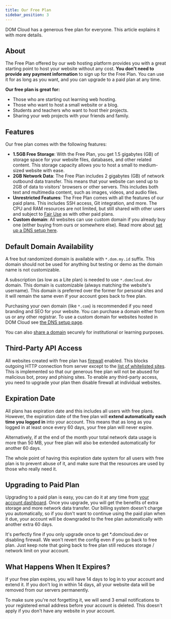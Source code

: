```yaml
---
title: Our Free Plan
sidebar_position: 3
---
```


DOM Cloud has a generous free plan for everyone. This article explains it with more details.

## About

The Free Plan offered by our web hosting platform provides you with a great starting point to host your website without any cost. **You don't need to provide any payment information** to sign up for the Free Plan. You can use it for as long as you want, and you can upgrade to a paid plan at any time.

**Our free plan is great for:**

+ Those who are starting out learning web hosting.
+ Those who want to host a small website or a blog.
+ Students and teachers who want to host their projects.
+ Sharing your web projects with your friends and family.

## Features

Our free plan comes with the following features:

+ **1.5GB Free Storage**: With the Free Plan, you get 1.5 gigabytes (GB) of storage space for your website files, databases, and other related content. This storage capacity allows you to host a small to medium-sized website with ease.
+ **2GB Network Data**: The Free Plan includes 2 gigabytes (GB) of network outbound data transfer. This means that your website can send up to 2GB of data to visitors' browsers or other servers. This includes both text and multimedia content, such as images, videos, and audio files.
+ **Unrestricted Features**: The Free Plan comes with all the features of our paid plans. This includes SSH access, Git integration, and more. The CPU and RAM resources are not limited, but still shared with other users and subject to [Fair Use](./guarantees.mdx#it-will-not-be-always-tolerable) as with other paid plans.
+ **Custom domain**: All websites can use custom domain if you already buy one (either buying from ours or somewhere else). Read more about [set up a DNS setup here](../features/dns.mdx).

## Default Domain Availability

A free but randomized domain is available with `*.dom.my.id` suffix. This domain should not be used for anything but testing or demo as the domain name is not customizable.

A subscription (as low as a Lite plan) is needed to use `*.domcloud.dev` domain. This domain is customizable (always matching the website's username). This domain is preferred over the former for personal sites and it will remain the same even if your account goes back to free plan.

Purchasing your own domain (like `*.com`) is recommended if you need branding and SEO for your website. You can purchase a domain either from us or any other registrar. To use a custom domain for websites hosted in DOM Cloud see [the DNS setup page](../features/dns.mdx).

You can also [share a domain](../features/dns.mdx#sharing-a-domain) securely for institutional or learning purposes.

## Third-Party API Access

All websites created with free plan has [firewall](../features/security.mdx#outbound-connection) enabled. This blocks outgoing HTTP connection from server except to the [list of whitelisted sites](https://github.com/domcloud/bridge/blob/main/src/whitelist/sites.conf). This is implemented so that our generous free plan will not be abused for malicious bot, proxy and phising sites. To enable any third-party access, you need to upgrade your plan then disable firewall at individual websites.

## Expiration Date

All plans has expiration date and this includes all users with free plans. However, the expiration date of the free plan will **extend automatically each time you logged in** into your account. This means that as long as you logged in at least once every 60 days, your free plan will never expire.

Alternatively, if at the end of the month your total network data usage is more than 50 MB, your free plan will also be extended automatically for another 60 days. 

The whole point of having this expiration date system for all users with free plan is to prevent abuse of it, and make sure that the resources are used by those who really need it.

## Upgrading to Paid Plan

Upgrading to a paid plan is easy, you can do it at any time from [your account dashboard](https://my.domcloud.co/user/upgrade). Once you upgrade, you will get the benefits of extra storage and more network data transfer. Our billing system doesn't charge you automatically, so if you don't want to continue using the paid plan when it due, your account will be downgraded to the free plan automatically with another extra 60 days.

It's perfectly fine if you only upgrade once to get *.domcloud.dev or disabling firewall. We won't revert the config even if you go back to free plan. Just keep note that going back to free plan still reduces storage / network limit on your account. 

## What Happens When It Expires?

If your free plan expires, you will have 14 days to log in to your account and extend it. If you don't log in within 14 days, all your website data will be removed from our servers permanently.

To make sure you're not forgetting it, we will send 3 email notifications to your registered email address before your account is deleted. This doesn't apply if you don't have any website in your account.

